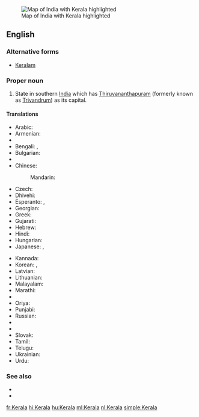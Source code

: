 [[Image:Kerala in India (disputed hatched).svg|thumb|Map of India with Kerala highlighted]]
==English==
{{wikipedia}}

===Alternative forms===
* [[Keralam]]

===Proper noun===
{{en-proper noun}}

# State in southern [[India]] which has [[Thiruvananthapuram]] (formerly known as [[Trivandrum]]) as its capital.

====Translations====
{{trans-top|state in southern India}}
* Arabic: {{t-|ar|كيرلا|f|tr=kiralā}}
* Armenian: {{t-|hy|Կերալա|tr=Kerala}}
* {{trreq|as}}
* Bengali: {{t-|bn|কেরালা|sc=Beng}}, {{t-|bn|কেরল|sc=Beng}}
* Bulgarian: {{t-|bg|Керала|sc=Cyrl}}
* {{trreq|hne}}
* Chinese:
*: Mandarin: {{t|cmn|喀拉拉邦|tr=Kālālā-bāng|sc=Hani}}
* Czech: {{t-|cs|Kérala}}
* Dhivehi: {{t|dv|ކެރެލާ|sc=Thaa}}
* Esperanto: {{t-|eo|Keralao}}, {{t-|eo|Keralo}}
* Georgian: {{t-|ka|კერალა|sc=Geor}}
* Greek: {{t-|el|Κεράλα|sc=Grek}}
* Gujarati: {{t-|gu|કેરળ|sc=Gujr}}
* Hebrew: {{t-|he|קראלה}}
* Hindi: {{t+|hi|केरल|tr=kerala}}
* Hungarian: {{t+|hu|Kerala}}
* Japanese: {{t-|ja|ケーララ州|tr=Kērara-shū}},  {{t-|ja|ケーララ|tr=Kērara}}
{{trans-mid}}
* Kannada: {{t+|kn|ಕೇರಳ|tr=kēraḷa|sc=Knda}}
* Korean: {{t-|ko|케랄라 주|tr=Keralla ju|sc=Hang}},  {{t-|ko|케랄라|tr=Keralla|sc=Hang}}
* Latvian: {{t-|lv|Kerala}}
* Lithuanian: {{t-|lt|Kerala}}
* Malayalam: {{t+|ml|കേരളം|tr=Kēraḷam|sc=Mlym}}
* Marathi: {{t-|mr|केरळ|sc=Deva}}
* {{trreq|lus}}
* Oriya: {{t-|or|କେରଳ|sc=Orya}}
* Punjabi: {{t-|pa|ਕੇਰਲਾ|sc=Guru}}
* Russian: {{t-|ru|Керала|f|tr=Kerála}}
* {{trreq|sat}}
* {{trreq|sip}}
* Slovak: {{t-|sk|Kérala}}
* Tamil: {{t-|ta|கேரளா}}
* Telugu: {{t+|te|కేరళ}}
* Ukrainian: {{t-|uk|Керала|sc=Cyrl}}
* Urdu: {{t-|ur|کیرلا|tr=kerala}}
{{trans-bottom}}

===See also===
* {{pedialite|Kerala}}
* {{list:states of India/en}}


[[fr:Kerala]]
[[hi:Kerala]]
[[hu:Kerala]]
[[ml:Kerala]]
[[nl:Kerala]]
[[simple:Kerala]]